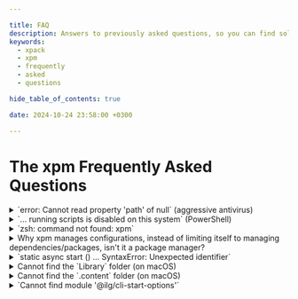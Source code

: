 ```yaml
---

title: FAQ
description: Answers to previously asked questions, so you can find solutions without having to ask again.
keywords:
  - xpack
  - xpm
  - frequently
  - asked
  - questions

hide_table_of_contents: true

date: 2024-10-24 23:58:00 +0300

---
```


# The xpm Frequently Asked Questions


<details>
<summary>`error: Cannot read property 'path' of null` (aggressive antivirus)</summary>

This problem is specific to Windows and is caused by aggressive antivirus programs.

On Windows, binary xPacks are `.zip` archives containing `.exe` files;
some aggressive antivirus programs may quarantine those files, or
even modify the content of the archives, affecting the checksum and
thus preventing the packages to be installed.

Errors may look like:

```console
Downloading https://github.com/gnu-mcu-eclipse/qemu/releases/download/v2.8.0-4-20190211/gnu-mcu-eclipse-qemu-2.8.0-4-20190211-0633-win64.zip...
{ Error: sha256-p3CgzXJt4zi5g0kxQXlOpss3Xu5Yy+Zv8HXWXkUdg6g= integrity checksum failed when using sha256: wanted sha256-p3CgzXJt4zi5g0kxQXlOpss3Xu5Yy+Zv8HXWXkUdg6g= but got sha512-k1s9UW6Zb20llIuopUwbf3D38OP1F+Nkgf3wGWwsXPwoQfhuiR89+VF3Rrf7YF20fN3tG4/3jZSC3apiHbQ6NA== sha256-ABnfxLMtY8E5KqJkrtIlPB4ML7CSFvjizCabv7i7SbU=. (9 bytes)
...
Extracting 'gnu-mcu-eclipse-qemu-2.8.0-4-20190211-0633-win64.zip'...
error: Cannot read property 'path' of null
```

The solution is to configure the antivirus program to be less aggressive,
at least for files in the
`AppData\Roaming\xPacks` and `AppData\Local\Caches\xPacks` folders.

If this is not possible, temporarily disable the antivirus program. Or switch
to a better operating system.

</details>

<details>
<summary>`... running scripts is disabled on this system` (PowerShell)</summary>

Recent Windows versions use PowerShell, which has a more restrictive
execution policy intended to prevent
the execution of malicious scripts; unfortunately this also prevents
the execution of node.js applications.

If you get a message in the console as the one below:

```txt
xpm : File C:\Users\...\AppData\Roaming\npm\xpm.ps1 cannot be loaded because running scripts is disabled on this system. For more information, see about_Execution_Policies at
https:/go.microsoft.com/fwlink/?LinkID=135170.
At line:1 char:1
+ xpm init --template @xpack/hello-world-template@latest --property lan ...
+ ~~~
    + CategoryInfo          : SecurityError: (:) [], PSSecurityException
    + FullyQualifiedErrorId : UnauthorizedAccess
The terminal process "C:\WINDOWS\System32\WindowsPowerShell\v1.0\powershell.exe -Command xpm init --template @xpack/hello-world-template@latest --property language
```

then run the following command in a PowerShell terminal:

```txt
Set-ExecutionPolicy -ExecutionPolicy Bypass -Scope CurrentUser
```

For more details please read the Microsoft
[about_Execution_Policies](https://docs.microsoft.com/en-gb/powershell/module/microsoft.powershell.core/about/about_execution_policies?view=powershell-7.1) page.

</details>

<details>
<summary>`zsh: command not found: xpm`</summary>

The location where npm installs global modules got lost; most probably
you recently switched to `zsh` and forgot to migrate the shell startup
to `.zprofile`.

Copy the `PATH` setting from your previous shell startup file to
`.zprofile`.

</details>

<details>
<summary>Why xpm manages configurations, instead of limiting itself to managing
dependencies/packages, isn't it a package manager?</summary>

No, xpm is not a _package manager_, it is a **project manager**.

In the most generic use case, configurations can have specific dependencies,
for example different configurations can use different architecture
toolchains, or, in test cases, even different versions of the same
toolchain.

Therefore, defining configurations in `package.json` is probably the
best choice, otherwise both xpm and the build tools must handle
multiple files with partly redundant content.

</details>

<details>
<summary>`static async start () ... SyntaxError: Unexpected identifier`</summary>

This problem occurs usually on GNU/Linux, and is caused by trying to use
the outdated version of Node available in the distribution, which
does not understand the `async` keyword.

Errors may look like:

```console
$ xpm -v
/home/ilg/opt/npm/lib/node_modules/xpm/node_modules/@ilg/cli-start-options/lib/cli-application.js:150
  static async start () {
               ^^^^^
SyntaxError: Unexpected identifier
    at exports.runInThisContext (vm.js:53:16)
    at Module._compile (module.js:374:25)
    at Object.Module._extensions..js (module.js:417:10)
    at Module.load (module.js:344:32)
    at Function.Module._load (module.js:301:12)
    at Module.require (module.js:354:17)
    at require (internal/module.js:12:17)
    at Object.<anonymous> (/home/ilg/opt/npm/lib/node_modules/xpm/node_modules/@ilg/cli-start-options/index.js:55:24)
    at Module._compile (module.js:410:26)
    at Object.Module._extensions..js (module.js:417:10)
```

The solution is to install the most recent LTS version of Node, as
described in the [prerequisite](/docs/install/) page.

</details>

<details>
<summary>Cannot find the `Library` folder (on macOS)</summary>

Yes, due to an unfortunate Apple decision,
this folder is hidden for regular browsing in Finder.

To make it back visible, use:

```sh
/usr/bin/chflags nohidden ~/Library
xattr -d com.apple.FinderInfo ~/Library
```

</details>

<details>
<summary>Cannot find the `.content` folder (on macOS)</summary>

Yes, due to an unfortunate Apple decision,
all folders starting with a dot are hidden for regular browsing in Finder.

Fortunately there is a workaround for this:

```console
cmd+shift+'.'
```

This keyboard shortcut works like a toggle, using it once makes files
starting with dot visible,
using it again reverts to hiding them.

</details>

<details>
<summary>`Cannot find module '@ilg/cli-start-options'`</summary>

In certain conditions, npm may fail when installing
a new xpm over a very old existing one, and xpm becomes unusable,
complaining about missing modules.

```console
% xpm --version
internal/modules/cjs/loader.js:888
  throw err;
  ^

Error: Cannot find module '@ilg/cli-start-options'
Require stack:
- /home/ilg/.nvm/versions/node/v18.18.2/lib/node_modules/xpm/lib/main.js
- /home/ilg/.nvm/versions/node/v18.18.2/lib/node_modules/xpm/bin/xpm.js
    at Function.Module._resolveFilename (internal/modules/cjs/loader.js:885:15)
```

If this happens, a new install usually fixes the problem,
if not, the safe way is to first uninstall xpm and then re-install.

</details>
